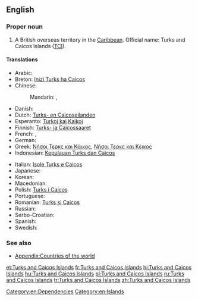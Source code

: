 {{wikipedia}}
==English==

{{wikipedia}}

===Proper noun===
{{en-proper noun|head=[[Turks]] [[and]] [[Caicos]] [[island|Islands]]}}

# A British overseas territory in the [[Caribbean]]. Official name: Turks and Caicos Islands ([[TCI]]).

====Translations====
{{trans-top|a British overseas territory in the Caribbean}}
* Arabic: {{t-|ar|جزر تركس وكايكوس|f|p|tr=júzur tarks wa-kaykus|sc=Arab}}
* Breton: [[Inizi Turks ha Caicos]]
* Chinese:
*: Mandarin: {{t|cmn|特克斯和凱科斯群島|sc=Hani}}, {{t|cmn|特克斯和凯科斯群岛|tr=Tèkèsī hé Kǎikēsī qúndǎo|sc=Hani}}
* Danish: {{t-|da|Turks- og Caicosøerne}}
* Dutch: [[Turks- en Caicoseilanden]]
* Esperanto: [[Turkoj kaj Kajkoj]]
* Finnish: [[Turks- ja Caicossaaret]]
* French: {{t+|fr|îles Turques-et-Caïques|f|p}}, {{t+|fr|îles Turks-et-Caïcos|f|p}}
* German: {{t-|de|Turks- und Caicosinseln|f|p}}
* Greek: [[Νήσοι Τερκς και Κάικος]], [[Νήσοι Τερκς και Κέικος]]
* Indonesian: [[Kepulauan Turks dan Caicos]]
{{trans-mid}}
* Italian: [[Isole Turks e Caicos]]
* Japanese: {{t-|ja|タークス・カイコス諸島|tr=Tākusu-Kaikosu-shotō|sc=Jpan}}
* Korean: {{t-|ko|터크스 케이커스 제도|tr=Teokeuseu Keikeoseu jedo|sc=Kore}}
* Macedonian: {{t-|mk|Туркс и Кајкос|tr=Túrks i Kájkos}}
* Polish: [[Turks i Caicos]]
* Portuguese: {{t-|pt|ilhas Turcas e Caicos|f}}
* Romanian: [[Turks și Caicos]]
* Russian: {{t-|ru|острова Тёркс и Кайкос|m|p|tr=ostrová Tjorks i Kájkos|sc=Cyrl}}
* Serbo-Croatian: {{t-|sh|Otoci Turks i Caicos}}
* Spanish: {{t-|es|islas Turcas y Caicos|f}}
* Swedish: {{t-|sv|Turks- och Caicosöarna}}
{{trans-bottom}}

===See also===
* [[Appendix:Countries of the world]]

[[Category:en:Dependencies]]
[[Category:en:Islands]]

[[et:Turks and Caicos Islands]]
[[fr:Turks and Caicos Islands]]
[[hi:Turks and Caicos Islands]]
[[hu:Turks and Caicos Islands]]
[[pl:Turks and Caicos Islands]]
[[ru:Turks and Caicos Islands]]
[[tr:Turks and Caicos Islands]]
[[zh:Turks and Caicos Islands]]